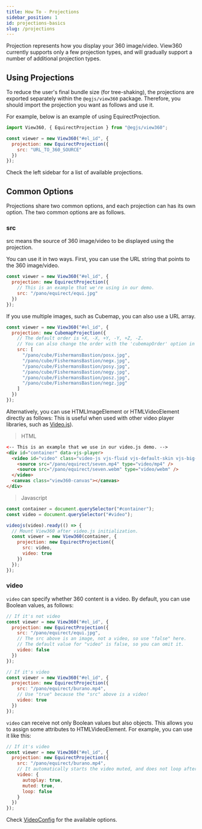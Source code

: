 ```yaml
---
title: How To - Projections
sidebar_position: 1
id: projections-basics
slug: /projections
---
```


Projection represents how you display your 360 image/video.
View360 currently supports only a few projection types, and will gradually support a number of additional projection types.

## Using Projections
To reduce the user's final bundle size (for tree-shaking), the projections are exported separately within the `@egjs/view360` package.
Therefore, you should import the projection you want as follows and use it.

For example, below is an example of using EquirectProjection.
```js
import View360, { EquirectProjection } from "@egjs/view360";

const viewer = new View360("#el_id", {
  projection: new EquirectProjection({
    src: "URL_TO_360_SOURCE"
  })
});
```

Check the left sidebar for a list of available projections.

## Common Options
Projections share two common options, and each projection can has its own option.
The two common options are as follows.

### src
src means the source of 360 image/video to be displayed using the projection.

You can use it in two ways.
First, you can use the URL string that points to the 360 image/video.

```js
const viewer = new View360("#el_id", {
  projection: new EquirectProjection({
    // This is an example that we're using in our demo.
    src: "/pano/equirect/equi.jpg"
  })
});
```

If you use multiple images, such as Cubemap, you can also use a URL array.
```js
const viewer = new View360("#el_id", {
  projection: new CubemapProjection({
    // The default order is +X, -X, +Y, -Y, +Z, -Z.
    // You can also change the order with the 'cubemapOrder' option in CubemapProjection.
    src: [
      "/pano/cube/FishermansBastion/posx.jpg",
      "/pano/cube/FishermansBastion/negx.jpg",
      "/pano/cube/FishermansBastion/posy.jpg",
      "/pano/cube/FishermansBastion/negy.jpg",
      "/pano/cube/FishermansBastion/posz.jpg",
      "/pano/cube/FishermansBastion/negz.jpg"
    ]
  })
});
```

Alternatively, you can use HTMLImageElement or HTMLVideoElement directly as follows:
This is useful when used with other video player libraries, such as [Video.js](https://videojs.com/)).

> HTML

```html
<-- This is an example that we use in our video.js demo. -->
<div id="container" data-vjs-player>
  <video id="video" class="video-js vjs-fluid vjs-default-skin vjs-big-play-centered vjs-controls-enabled" data-setup='{"controls": true, "autoplay": true}'>
    <source src="/pano/equirect/seven.mp4" type="video/mp4" />
    <source src="/pano/equirect/seven.webm" type="video/webm" />
  </video>
  <canvas class="view360-canvas"></canvas>
</div>
```

> Javascript

```js
const container = document.querySelector("#container");
const video = document.querySelector("#video");

videojs(video).ready(() => {
  // Mount View360 after video.js initialization.
  const viewer = new View360(container, {
    projection: new EquirectProjection({
      src: video,
      video: true
    })
  });
});
```

### video
`video` can specify whether 360 content is a video.
By default, you can use Boolean values, as follows:

```js
// If it's not video
const viewer = new View360("#el_id", {
  projection: new EquirectProjection({
    src: "/pano/equirect/equi.jpg",
    // The src above is an image, not a video, so use "false" here.
    // The default value for "video" is false, so you can omit it.
    video: false
  })
});
```

```js
// If it's video
const viewer = new View360("#el_id", {
  projection: new EquirectProjection({
    src: "/pano/equirect/burano.mp4",
    // Use "true" because the "src" above is a video!
    video: true
  })
});
```

`video` can receive not only Boolean values but also objects.
This allows you to assign some attributes to HTMLVideoElement.
For example, you can use it like this:

```js
// If it's video
const viewer = new View360("#el_id", {
  projection: new EquirectProjection({
    src: "/pano/equirect/burano.mp4",
    // It automatically starts the video muted, and does not loop after the video ends.
    video: {
      autoplay: true,
      muted: true,
      loop: false
    }
  })
});
```

Check [VideoConfig](./api/Interface/VideoConfig) for the available options.
